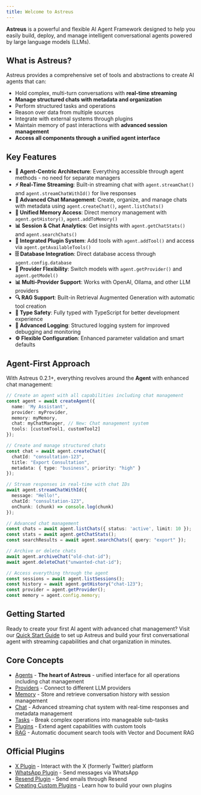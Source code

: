 ```yaml
---
title: Welcome to Astreus
---
```


**Astreus** is a powerful and flexible AI Agent Framework designed to help you easily build, deploy, and manage intelligent conversational agents powered by large language models (LLMs).

## What is Astreus?

Astreus provides a comprehensive set of tools and abstractions to create AI agents that can:
- Hold complex, multi-turn conversations with **real-time streaming**
- **Manage structured chats with metadata and organization**
- Perform structured tasks and operations
- Reason over data from multiple sources
- Integrate with external systems through plugins
- Maintain memory of past interactions with **advanced session management**
- **Access all components through a unified agent interface**

## Key Features

- **🤖 Agent-Centric Architecture**: Everything accessible through agent methods - no need for separate managers
- **⚡ Real-Time Streaming**: Built-in streaming chat with `agent.streamChat()` and `agent.streamChatWithId()` for live responses
- **💬 Advanced Chat Management**: Create, organize, and manage chats with metadata using `agent.createChat()`, `agent.listChats()`
- **🧠 Unified Memory Access**: Direct memory management with `agent.getHistory()`, `agent.addToMemory()`
- **📊 Session & Chat Analytics**: Get insights with `agent.getChatStats()` and `agent.searchChats()`
- **🔌 Integrated Plugin System**: Add tools with `agent.addTool()` and access via `agent.getAvailableTools()`
- **🗄️ Database Integration**: Direct database access through `agent.config.database`
- **🎯 Provider Flexibility**: Switch models with `agent.getProvider()` and `agent.getModel()`
- **📊 Multi-Provider Support**: Works with OpenAI, Ollama, and other LLM providers
- **🔍 RAG Support**: Built-in Retrieval Augmented Generation with automatic tool creation
- **🎨 Type Safety**: Fully typed with TypeScript for better development experience
- **📝 Advanced Logging**: Structured logging system for improved debugging and monitoring
- **⚙️ Flexible Configuration**: Enhanced parameter validation and smart defaults

## Agent-First Approach

With Astreus 0.2.1+, everything revolves around the **Agent** with enhanced chat management:

```typescript
// Create an agent with all capabilities including chat management
const agent = await createAgent({
  name: 'My Assistant',
  provider: myProvider,
  memory: myMemory,
  chat: myChatManager, // New: Chat management system
  tools: [customTool1, customTool2]
});

// Create and manage structured chats
const chat = await agent.createChat({
  chatId: "consultation-123",
  title: "Export Consultation",
  metadata: { type: "business", priority: "high" }
});

// Stream responses in real-time with chat IDs
await agent.streamChatWithId({
  message: "Hello!",
  chatId: "consultation-123",
  onChunk: (chunk) => console.log(chunk)
});

// Advanced chat management
const chats = await agent.listChats({ status: 'active', limit: 10 });
const stats = await agent.getChatStats();
const searchResults = await agent.searchChats({ query: "export" });

// Archive or delete chats
await agent.archiveChat("old-chat-id");
await agent.deleteChat("unwanted-chat-id");

// Access everything through the agent
const sessions = await agent.listSessions();
const history = await agent.getHistory("chat-123");
const provider = agent.getProvider();
const memory = agent.config.memory;
```

## Getting Started

Ready to create your first AI agent with advanced chat management? Visit our [Quick Start Guide](/docs/guides/quick-start) to set up Astreus and build your first conversational agent with streaming capabilities and chat organization in minutes.

## Core Concepts

- [Agents](/docs/concepts/agents) - **The heart of Astreus** - unified interface for all operations including chat management
- [Providers](/docs/concepts/providers) - Connect to different LLM providers
- [Memory](/docs/concepts/memory) - Store and retrieve conversation history with session management
- [Chat](/docs/concepts/chat) - Advanced streaming chat system with real-time responses and metadata management
- [Tasks](/docs/concepts/tasks) - Break complex operations into manageable sub-tasks
- [Plugins](/docs/plugins) - Extend agent capabilities with custom tools
- [RAG](/docs/concepts/rag) - Automatic document search tools with Vector and Document RAG

## Official Plugins

- [X Plugin](/docs/plugins/x-plugin) - Interact with the X (formerly Twitter) platform
- [WhatsApp Plugin](/docs/plugins/whatsapp-plugin) - Send messages via WhatsApp
- [Resend Plugin](/docs/plugins/resend-plugin) - Send emails through Resend
- [Creating Custom Plugins](/docs/guides/custom-plugins) - Learn how to build your own plugins